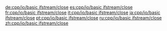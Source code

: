 {{include page|cpp/io/basic_fstream/close|basic_ifstream}}

[[de:cpp/io/basic ifstream/close]]
[[es:cpp/io/basic ifstream/close]]
[[fr:cpp/io/basic ifstream/close]]
[[it:cpp/io/basic ifstream/close]]
[[ja:cpp/io/basic ifstream/close]]
[[pt:cpp/io/basic ifstream/close]]
[[ru:cpp/io/basic ifstream/close]]
[[zh:cpp/io/basic ifstream/close]]